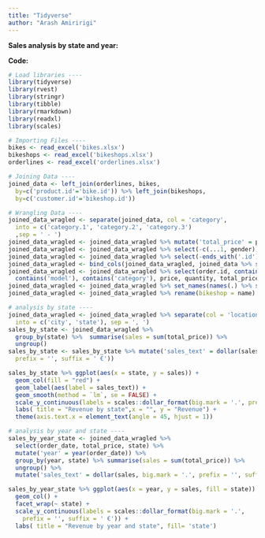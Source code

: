 ```yaml
---
title: "Tidyverse"
author: "Arash Amiririgi"
---
```


**Sales analysis by state and year:**


**Code:**

```r
# Load libraries ----
library(tidyverse)
library(rvest)
library(stringr)
library(tibble)
library(rmarkdown)
library(readxl)
library(scales)

# Importing Files ----
bikes <- read_excel('bikes.xlsx')
bikeshops <- read_excel('bikeshops.xlsx')
orderlines <- read_excel('orderlines.xlsx')

# Joining Data ----
joined_data <- left_join(orderlines, bikes,
  by=c('product.id'='bike.id')) %>% left_join(bikeshops,
  by=c('customer.id'='bikeshop.id'))

# Wrangling Data ----
joined_data_wragled <- separate(joined_data, col = 'category',
  into = c('category.1', 'category.2', 'category.3')
  ,sep = ' - ')
joined_data_wragled <- joined_data_wragled %>% mutate('total_price' = price * quantity)
joined_data_wragled <- joined_data_wragled %>% select(-c(...1, gender))
joined_data_wragled <- joined_data_wragled %>% select(-ends_with('.id'))
joined_data_wragled <- bind_cols(joined_data_wragled, joined_data %>% select(order.id))
joined_data_wragled <- joined_data_wragled %>% select(order.id, contains('order'),
  contains('model'), contains('category'), price, quantity, total_price, everything())
joined_data_wragled <- joined_data_wragled %>% set_names(names(.) %>% str_replace_all('\\.', '_'))
joined_data_wragled <- joined_data_wragled %>% rename(bikeshop = name)

# analysis by state ----
joined_data_wragled <- joined_data_wragled %>% separate(col = 'location',
  into = c('city', 'state'), sep = ', ')
sales_by_state <- joined_data_wragled %>%
  group_by(state) %>%  summarise(sales = sum(total_price)) %>%
  ungroup()
sales_by_state <- sales_by_state %>% mutate('sales_text' = dollar(sales, big.mark = '.',
  prefix = '', suffix = ' €'))

sales_by_state %>% ggplot(aes(x = state, y = sales)) + 
  geom_col(fill = "red") +
  geom_label(aes(label = sales_text)) + 
  geom_smooth(method = `lm`, se = FALSE) +
  scale_y_continuous(labels = scales::dollar_format(big.mark = '.', prefix = '', suffix = ' €')) +
  labs( title = "Revenue by state",x = "", y = "Revenue") +
  theme(axis.text.x = element_text(angle = 45, hjust = 1))

# analysis by year and state ----
sales_by_year_state <- joined_data_wragled %>%
  select(order_date, total_price, state) %>%
  mutate('year' = year(order_date)) %>%
  group_by(year, state) %>% summarise(sales = sum(total_price)) %>%
  ungroup() %>%
  mutate('sales_text' = dollar(sales, big.mark = '.', prefix = '', suffix = ' €'))

sales_by_year_state %>% ggplot(aes(x = year, y = sales, fill = state)) + 
  geom_col() +
  facet_wrap(~ state) +
  scale_y_continuous(labels = scales::dollar_format(big.mark = '.',
    prefix = '', suffix = ' €')) +
  labs( title = "Revenue by year and state", fill= 'state')
```



